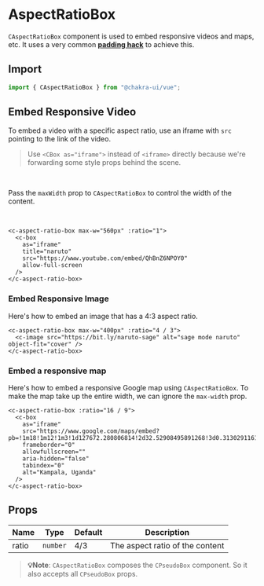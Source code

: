 

<SEO
  title="AspectRatioBox"
  description="AspectRatioBox component is used to embed responsive videos and maps, etc. It uses a very common padding hack"
/>

# AspectRatioBox

`CAspectRatioBox` component is used to embed responsive videos and maps, etc. It
uses a very common [**padding hack**](https://css-tricks.com/aspect-ratio-boxes/) to achieve this.

## Import

```js
import { CAspectRatioBox } from "@chakra-ui/vue";
```

## Embed Responsive Video
To embed a video with a specific aspect ratio, use an iframe with `src` pointing
to the link of the video.


> Use `<CBox as="iframe">` instead of `<iframe>` directly because we're
> forwarding some style props behind the scene.

<br />

Pass the `maxWidth` prop to `CAspectRatioBox` to control the width of the
content.

<br />

```vue live=true
<c-aspect-ratio-box max-w="560px" :ratio="1">
  <c-box
    as="iframe"
    title="naruto"
    src="https://www.youtube.com/embed/QhBnZ6NPOY0"
    allow-full-screen
  />
</c-aspect-ratio-box>
```

### Embed Responsive Image

Here's how to embed an image that has a 4:3 aspect ratio.


```vue live=true
<c-aspect-ratio-box max-w="400px" :ratio="4 / 3">
  <c-image src="https://bit.ly/naruto-sage" alt="sage mode naruto" object-fit="cover" />
</c-aspect-ratio-box>
```

### Embed a responsive map

Here's how to embed a responsive Google map using `CAspectRatioBox`. To make the
map take up the entire width, we can ignore the `max-width` prop.

```vue live=true
<c-aspect-ratio-box :ratio="16 / 9">
  <c-box
    as="iframe"
    src="https://www.google.com/maps/embed?pb=!1m18!1m12!1m3!1d127672.280806814!2d32.52908495891268!3d0.31302911611656636!2m3!1f0!2f0!3f0!3m2!1i1024!2i768!4f13.1!3m3!1m2!1s0x177dbc0f9d74b39b%3A0x4538903dd96b6fec!2sKampala%2C%20Uganda!5e0!3m2!1sen!2sng!4v1586053287932!5m2!1sen!2sng"
    frameborder="0"
    allowfullscreen=""
    aria-hidden="false"
    tabindex="0"
    alt="Kampala, Uganda"
  />
</c-aspect-ratio-box>
```

## Props

| Name  | Type     | Default | Description                     |
| ----- | -------- | ------- | ------------------------------- |
| ratio | `number` | 4/3     | The aspect ratio of the content |

> **💡Note**: `CAspectRatioBox` composes the `CPseudoBox` component. So it also accepts
> all `CPseudoBox` props.

